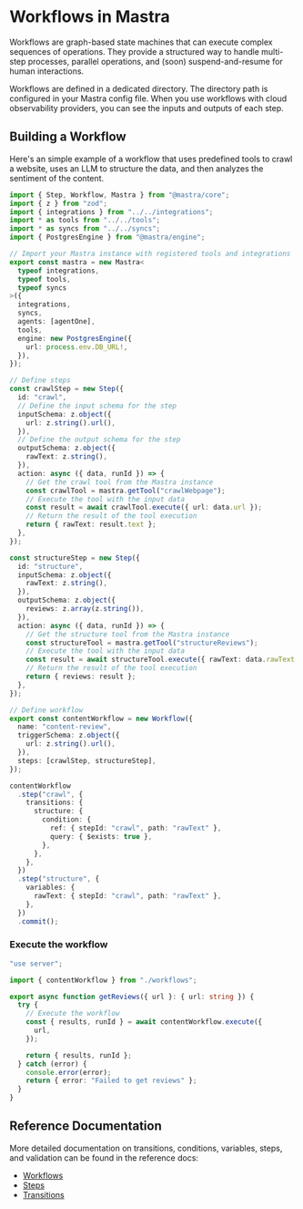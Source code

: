 # Workflows in Mastra

Workflows are graph-based state machines that can execute complex sequences of operations. They provide a structured way to handle multi-step processes, parallel operations, and (soon) suspend-and-resume for human interactions.

Workflows are defined in a dedicated directory. The directory path is configured in your Mastra config file. When you use workflows with cloud observability providers, you can see the inputs and outputs of each step.

## Building a Workflow

Here's an simple example of a workflow that uses predefined tools to crawl a website, uses an LLM to structure the data, and then analyzes the sentiment of the content.

```ts filename="src/workflows/index.ts" showLineNumbers copy
import { Step, Workflow, Mastra } from "@mastra/core";
import { z } from "zod";
import { integrations } from "../../integrations";
import * as tools from "../../tools";
import * as syncs from "../../syncs";
import { PostgresEngine } from "@mastra/engine";

// Import your Mastra instance with registered tools and integrations
export const mastra = new Mastra<
  typeof integrations,
  typeof tools,
  typeof syncs
>({
  integrations,
  syncs,
  agents: [agentOne],
  tools,
  engine: new PostgresEngine({
    url: process.env.DB_URL!,
  }),
});

// Define steps
const crawlStep = new Step({
  id: "crawl",
  // Define the input schema for the step
  inputSchema: z.object({
    url: z.string().url(),
  }),
  // Define the output schema for the step
  outputSchema: z.object({
    rawText: z.string(),
  }),
  action: async ({ data, runId }) => {
    // Get the crawl tool from the Mastra instance
    const crawlTool = mastra.getTool("crawlWebpage");
    // Execute the tool with the input data
    const result = await crawlTool.execute({ url: data.url });
    // Return the result of the tool execution
    return { rawText: result.text };
  },
});

const structureStep = new Step({
  id: "structure",
  inputSchema: z.object({
    rawText: z.string(),
  }),
  outputSchema: z.object({
    reviews: z.array(z.string()),
  }),
  action: async ({ data, runId }) => {
    // Get the structure tool from the Mastra instance
    const structureTool = mastra.getTool("structureReviews");
    // Execute the tool with the input data
    const result = await structureTool.execute({ rawText: data.rawText });
    // Return the result of the tool execution
    return { reviews: result };
  },
});

// Define workflow
export const contentWorkflow = new Workflow({
  name: "content-review",
  triggerSchema: z.object({
    url: z.string().url(),
  }),
  steps: [crawlStep, structureStep],
});

contentWorkflow
  .step("crawl", {
    transitions: {
      structure: {
        condition: {
          ref: { stepId: "crawl", path: "rawText" },
          query: { $exists: true },
        },
      },
    },
  })
  .step("structure", {
    variables: {
      rawText: { stepId: "crawl", path: "rawText" },
    },
  })
  .commit();
```

### Execute the workflow

```ts filename="src/actions.ts" showLineNumbers copy
"use server";

import { contentWorkflow } from "./workflows";

export async function getReviews({ url }: { url: string }) {
  try {
    // Execute the workflow
    const { results, runId } = await contentWorkflow.execute({
      url,
    });

    return { results, runId };
  } catch (error) {
    console.error(error);
    return { error: "Failed to get reviews" };
  }
}
```

## Reference Documentation

More detailed documentation on transitions, conditions, variables, steps, and validation can be found in the reference docs:

- [Workflows](../reference/workflows/workflow.mdx)
- [Steps](../reference/workflows/step.mdx)
- [Transitions](../reference/workflows/transition.mdx)
